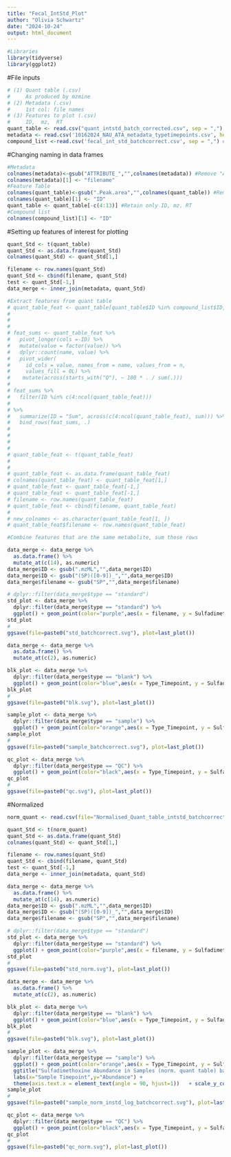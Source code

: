 ```yaml
---
title: "Fecal_IntStd_Plot"
author: "Olivia Schwartz"
date: "2024-10-24"
output: html_document
---
```

```r
#Libraries
library(tidyverse)
library(ggplot2)
```
#File inputs
```r
# (1) Quant table (.csv)
#     As produced by mzmine
# (2) Metadata (.csv)
#     1st col: file names
# (3) Features to plot (.csv)
#     ID,  mz,  RT
quant_table <- read.csv("quant_intstd_batch_corrected.csv", sep = ",") #mzmine output
metadata <- read.csv('10162024_NAU_ATA_metadata_typetimepoints.csv', header = T, check.names = F, sep = ",")
compound_list <-read.csv('fecal_int_std_batchcorrect.csv', sep = ",") #List of features to plot
```
#Changing naming in data frames
```r
#Metadata
colnames(metadata)<-gsub("ATTRIBUTE_","",colnames(metadata)) #Remove "ATTRIBUTE_"
colnames(metadata)[1] <- "filename"
#Feature Table
colnames(quant_table)<-gsub(".Peak.area","",colnames(quant_table)) #Remove ".Peak.area." 
colnames(quant_table)[1] <- "ID"
quant_table <- quant_table[-c(4:13)] #Retain only ID, mz, RT
#Compound list
colnames(compound_list)[1] <- "ID"
```
#Setting up features of interest for plotting
```r

quant_Std <- t(quant_table)
quant_Std <- as.data.frame(quant_Std)
colnames(quant_Std) <- quant_Std[1,]

filename <- row.names(quant_Std)
quant_Std <- cbind(filename, quant_Std)
test <- quant_Std[-1,]
data_merge <- inner_join(metadata, quant_Std)

#Extract features from quant table
# quant_table_feat <- quant_table[quant_table$ID %in% compound_list$ID, ]
# 
# 
# 
# feat_sums <- quant_table_feat %>%
#   pivot_longer(cols =-ID) %>%
#   mutate(value = factor(value)) %>%
#   dplyr::count(name, value) %>%
#   pivot_wider(
#     id_cols = value, names_from = name, values_from = n,
#     values_fill = 0L) %>%
#    mutate(across(starts_with("Q"), ~ 100 * . / sum(.)))
# 
# feat_sums %>%
#   filter(ID %in% c(4:ncol(quant_table_feat))) 
# 
# %>%
#   summarize(ID = "Sum", across(c(4:ncol(quant_table_feat), sum))) %>%
#   bind_rows(feat_sums, .)
# 
# 
# 
# 
# quant_table_feat <- t(quant_table_feat)
# 
# 
# quant_table_feat <- as.data.frame(quant_table_feat)
# colnames(quant_table_feat) <- quant_table_feat[1,]
# quant_table_feat <- quant_table_feat[-1,]
# quant_table_feat <- quant_table_feat[-1,]
# filename <- row.names(quant_table_feat)
# quant_table_feat <- cbind(filename, quant_table_feat)
# 
# new_colnames <- as.character(quant_table_feat[1, ])
# quant_table_feat$filename <- row.names(quant_table_feat)

#Combine features that are the same metabolite, sum those rows

```

```r
data_merge <- data_merge %>% 
  as.data.frame() %>% 
  mutate_at(c(14), as.numeric)
data_merge$ID <- gsub(".mzML","",data_merge$ID)
data_merge$ID <- gsub("(SP)([0-9])_","",data_merge$ID)
data_merge$filename <- gsub("SP","",data_merge$filename)
```

```r

# dplyr::filter(data_merge$type == "standard")
std_plot <- data_merge %>% 
  dplyr::filter(data_merge$type == "standard") %>%
  ggplot() + geom_point(color="purple",aes(x = filename, y = Sulfadimethoxine))  + ggtitle("Sulfadimethoxine Abundance in Standards (mzmine quant table)") + labs(x="Standards",y="Abundance") + theme(axis.text.x = element_text(angle = 90, hjust=1)) 
std_plot
# 
ggsave(file=paste0("std_batchcorrect.svg"), plot=last_plot())
```
```r
data_merge <- data_merge %>% 
  as.data.frame() %>% 
  mutate_at(c(2), as.numeric)

blk_plot <- data_merge %>% 
  dplyr::filter(data_merge$type == "blank") %>%
  ggplot() + geom_point(color="blue",aes(x = Type_Timepoint, y = Sulfadimethoxine))  + ggtitle("Sulfadimethoxine Abundance in Blank (mzmine quant table)") + labs(x="Blank Timepoint",y="Abundance") + theme(axis.text.x = element_text(angle = 90, hjust=1)) 
blk_plot
# 
ggsave(file=paste0("blk.svg"), plot=last_plot())
```

```r
sample_plot <- data_merge %>% 
  dplyr::filter(data_merge$type == "sample") %>%
  ggplot() + geom_point(color="orange",aes(x = Type_Timepoint, y = Sulfadimethoxine))  + ggtitle("Sulfadimethoxine Abundance in Samples (mzmine quant table)") + labs(x="Sample Timepoint",y="Abundance") + theme(axis.text.x = element_text(angle = 90, hjust=1)) 
sample_plot
# 
ggsave(file=paste0("sample_batchcorrect.svg"), plot=last_plot())
```

```r
qc_plot <- data_merge %>% 
  dplyr::filter(data_merge$type == "QC") %>%
  ggplot() + geom_point(color="black",aes(x = Type_Timepoint, y = Sulfadimethoxine))  + ggtitle("Sulfadimethoxine Abundance in QC mixes (mzmine quant table)") + labs(x="QC Timepoint",y="Abundance") + theme(axis.text.x = element_text(angle = 90, hjust=1)) 
qc_plot
# 
ggsave(file=paste0("qc.svg"), plot=last_plot())
```
#Normalized
```r
norm_quant <- read.csv(file="Normalised_Quant_table_intstd_batchcorrect.csv")

quant_Std <- t(norm_quant)
quant_Std <- as.data.frame(quant_Std)
colnames(quant_Std) <- quant_Std[1,]

filename <- row.names(quant_Std)
quant_Std <- cbind(filename, quant_Std)
test <- quant_Std[-1,]
data_merge <- inner_join(metadata, quant_Std)
```


```r
data_merge <- data_merge %>% 
  as.data.frame() %>% 
  mutate_at(c(14), as.numeric)
data_merge$ID <- gsub(".mzML","",data_merge$ID)
data_merge$ID <- gsub("(SP)([0-9])_","",data_merge$ID)
data_merge$filename <- gsub("SP","",data_merge$filename)
```

```r

# dplyr::filter(data_merge$type == "standard")
std_plot <- data_merge %>% 
  dplyr::filter(data_merge$type == "standard") %>%
  ggplot() + geom_point(color="purple",aes(x = filename, y = Sulfadimethoxine))  + ggtitle("Sulfadimethoxine Abundance in Standards (normalized quant table)") + labs(x="Standards",y="Abundance") + theme(axis.text.x = element_text(angle = 90, hjust=1)) 
std_plot
# 
ggsave(file=paste0("std_norm.svg"), plot=last_plot())
```

```r
data_merge <- data_merge %>% 
  as.data.frame() %>% 
  mutate_at(c(2), as.numeric)

blk_plot <- data_merge %>% 
  dplyr::filter(data_merge$type == "blank") %>%
  ggplot() + geom_point(color="blue",aes(x = Type_Timepoint, y = Sulfadimethoxine))  + ggtitle("Sulfadimethoxine Abundance in Blank (mzmine quant table)") + labs(x="Blank Timepoint",y="Abundance") + theme(axis.text.x = element_text(angle = 90, hjust=1)) 
blk_plot
# 
ggsave(file=paste0("blk.svg"), plot=last_plot())
```

```r
sample_plot <- data_merge %>% 
  dplyr::filter(data_merge$type == "sample") %>%
  ggplot() + geom_point(color="orange",aes(x = Type_Timepoint, y = Sulfadimethoxine))  + 
  ggtitle("Sulfadimethoxine Abundance in Samples (norm. quant table) batch corrected log scale") + 
  labs(x="Sample Timepoint",y="Abundance") + 
  theme(axis.text.x = element_text(angle = 90, hjust=1))   + scale_y_continuous(trans = "log2")
sample_plot
# 
ggsave(file=paste0("sample_norm_instd_log_batchcorrect.svg"), plot=last_plot())
```

```r
qc_plot <- data_merge %>% 
  dplyr::filter(data_merge$type == "QC") %>%
  ggplot() + geom_point(color="black",aes(x = Type_Timepoint, y = Sulfadimethoxine))  + ggtitle("Sulfadimethoxine Abundance in QC mixes (mzmine quant table)") + labs(x="QC Timepoint",y="Abundance") + theme(axis.text.x = element_text(angle = 90, hjust=1)) 
qc_plot
# 
ggsave(file=paste0("qc_norm.svg"), plot=last_plot())
```
